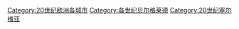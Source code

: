 [[Category:20世纪欧洲各城市|Category:20世纪欧洲各城市]]
[[Category:各世纪贝尔格莱德|Category:各世纪贝尔格莱德]]
[[Category:20世纪塞尔维亚|Category:20世纪塞尔维亚]]